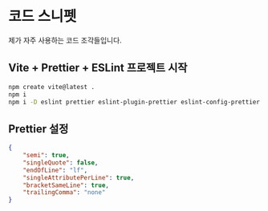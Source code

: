 # 코드 스니펫

제가 자주 사용하는 코드 조각들입니다.

## Vite + Prettier + ESLint 프로젝트 시작

```bash
npm create vite@latest .
npm i
npm i -D eslint prettier eslint-plugin-prettier eslint-config-prettier eslint-plugin-react @typescript-eslint/parser @typescript-eslint/eslint-plugin
```

## Prettier 설정

```json
{
	"semi": true,
	"singleQuote": false,
	"endOfLine": "lf",
	"singleAttributePerLine": true,
	"bracketSameLine": true,
	"trailingComma": "none"
}
```
